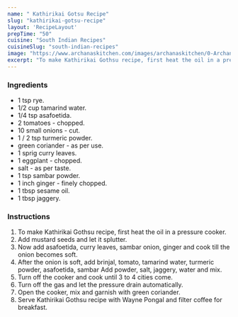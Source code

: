 ---
name: " Kathirikai Gotsu Recipe"
slug: "kathirikai-gotsu-recipe"
layout: 'RecipeLayout'
prepTime: "50"
cuisine: "South Indian Recipes"
cuisineSlug: "south-indian-recipes"
image: "https://www.archanaskitchen.com/images/archanaskitchen/0-Archanas-Kitchen-Recipes/2019/kathirikai_gothsu_recipe_tangy_and_spicy_brinjal_curry_7_1600.jpg"
excerpt: "To make Kathirikai Gothsu recipe, first heat the oil in a pressure cooker"
---

### Ingredients

-  1 tsp rye.
-  1/2 cup tamarind water.
-  1/4 tsp asafoetida.
-  2 tomatoes - chopped.
-  10 small onions - cut.
-  1 / 2 tsp turmeric powder.
-  green coriander - as per use.
-  1 sprig curry leaves.
- 1 eggplant - chopped.
-  salt - as per taste.
-  1 tsp sambar powder.
-  1 inch ginger - finely chopped.
-  1 tbsp sesame oil.
-  1 tbsp jaggery.

### Instructions

1. To make Kathirikai Gothsu recipe, first heat the oil in a pressure cooker.
1. Add mustard seeds and let it splutter.
1. Now add asafoetida, curry leaves, sambar onion, ginger and cook till the onion becomes soft.
1. After the onion is soft, add brinjal, tomato, tamarind water, turmeric powder, asafoetida, sambar Add powder, salt, jaggery, water and mix.
1. Turn off the cooker and cook until 3 to 4 cities come.
1. Turn off the gas and let the pressure drain automatically.
1. Open the cooker, mix and garnish with green coriander.
1. Serve Kathirikai Gothsu recipe with Wayne Pongal and filter coffee for breakfast.
